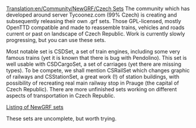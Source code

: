 [[Translation:en/Community/NewGRF/Czech Sets]]
The community which has developed around server Tycoonez.com (99% Czech) is creating and subsequently releasing their own .grf sets. Those GPL-licensed, mostly OpenTTD compatible and made to reassemble trains, vehicles and roads current or past on landscape of Czech Republic. Work is currently slowly progressing, but you can use these sets.

Most notable set is CSDSet, a set of train engines, including some very famous trains (yet it is known that there is bug with Pendolino). This set is well usable with CSDCargoSet, a set of carriages (yet there are missing types). To be compete, we shall mention CSRailSet which changes graphic of railways and CSStationSet, a great work (!) of station buildings, with possibility of recreating real main railway stop in Prauge (the capital of Czech Republic). There are more unfinished sets working on different aspects of transportation in Czech Republic.

[http://ttd.tycoonez.com/?id=16link Listing of NewGRF sets]

These sets are uncomplete, but worth trying.